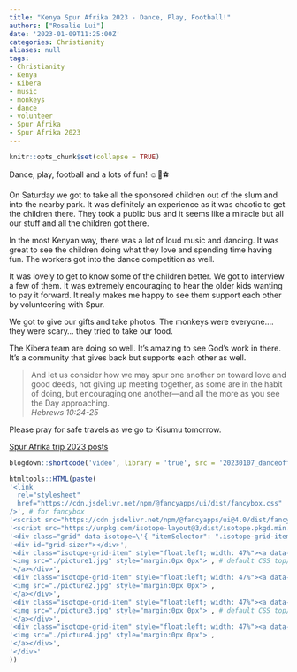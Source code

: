 ```yaml
---
title: "Kenya Spur Afrika 2023 - Dance, Play, Football!"
authors: ["Rosalie Lui"]
date: '2023-01-09T11:25:00Z'
categories: Christianity
aliases: null
tags:
- Christianity
- Kenya
- Kibera
- music
- monkeys
- dance
- volunteer
- Spur Afrika
- Spur Afrika 2023
---
```


```r
knitr::opts_chunk$set(collapse = TRUE)
```

Dance, play, football and a lots of fun! ☺️🕺⚽️

On Saturday we got to take all the sponsored children out of the slum and into the nearby park. It was definitely an experience as it was chaotic to get the children there. They took a public bus and it seems like a miracle but all our stuff and all the children got there. 

In the most Kenyan way, there was a lot of loud music and dancing. It was great to see the children doing what they love and spending time having fun. The workers got into the dance competition as well.

It was lovely to get to know some of the children better. We got to interview a few of them. It was extremely encouraging to hear the older kids wanting to pay it forward. It really makes me happy to see them support each other by volunteering with Spur. 

We got to give our gifts and take photos. The monkeys were everyone.... they were scary... they tried to take our food. 

The Kibera team are doing so well. It's amazing to see God’s work in there. It's a community that gives back but supports each other as well. 

> And let us consider how we may spur one another on toward love and good deeds, not giving up meeting together, as some are in the habit of doing, but encouraging one another—and all the more as you see the Day approaching.  
*Hebrews 10:24-25*

Please pray for safe travels as we go to Kisumu tomorrow.

[Spur Afrika trip 2023 posts](/spurafrika2023/)

```r
blogdown::shortcode('video', library = 'true', src = '20230107_danceoff.mp4', controls = 'yes')
```

```r
htmltools::HTML(paste(
'<link
  rel="stylesheet"
  href="https://cdn.jsdelivr.net/npm/@fancyapps/ui/dist/fancybox.css"
/>', # for fancybox
'<script src="https://cdn.jsdelivr.net/npm/@fancyapps/ui@4.0/dist/fancybox.umd.js"></script>', # for fancybox
'<script src="https://unpkg.com/isotope-layout@3/dist/isotope.pkgd.min.js"></script>', # for isotope
'<div class="grid" data-isotope=\'{ "itemSelector": ".isotope-grid-item", "masonry": "{\"columnWidth\": \".grid-sizer\"}", "percentPosition": "true", "gutter": 0}\' >',
'<div id="grid-sizer"></div>',
'<div class="isotope-grid-item" style="float:left; width: 47%"><a data-fancybox="gallery" href="./picture1.jpg">',
'<img src="./picture1.jpg" style="margin:0px 0px">', # default CSS top/bottom margin is not zero
'</a></div>',
'<div class="isotope-grid-item" style="float:left; width: 47%"><a data-fancybox="gallery" href="./picture2.jpg">',
'<img src="./picture2.jpg" style="margin:0px 0px">',
'</a></div>',
'<div class="isotope-grid-item" style="float:left; width: 47%"><a data-fancybox="gallery" href="./picture3.jpg">',
'<img src="./picture3.jpg" style="margin:0px 0px">', # default CSS top/bottom margin is not zero
'</a></div>',
'<div class="isotope-grid-item" style="float:left; width: 47%"><a data-fancybox="gallery" href="./picture4.jpg">',
'<img src="./picture4.jpg" style="margin:0px 0px">',
'</a></div>',
'</div>'
))
```